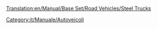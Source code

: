[[Translation:en/Manual/Base Set/Road Vehicles/Steel Trucks]]

{{it/Manuale/Set base/Autoveicoli/StatAutoveicoli|nome     = Autocarro acciaio Balogh
  |img      = en/Manual/Base Set/Road Vehicles/Balogh Steel Truck.png
  |prezzo    = 9.186
  |velocità    = 48
  |annuale   = 842)
  |ideato = 1935
  |vita     = 15
  |capacità = 15 t di acciaio
}}
{{it/Manuale/Set base/Autoveicoli/StatAutoveicoli|nome     = Autocarro acciaio Uhl
  |img      = en/Manual/Base Set/Road Vehicles/Uhl Steel Truck.png
  |prezzo    = 11.074 
  |velocità    = 88
  |annuale   = 1.574
  |ideato = 1978
  |vita     = 15
  |capacità = 18 t di acciaio
}}
{{it/Manuale/Set base/Autoveicoli/StatAutoveicoli|nome     = Autocarro acciaio Kelling
  |img      = en/Manual/Base Set/Road Vehicles/Kelling Steel Truck.png
  |prezzo    = 11.894 
  |velocità    = 112
  |annuale   = 2.250
  |ideato = 2007
  |vita     = 15
  |capacità = 20 t di acciaio
}}

[[Category:it/Manuale/Autoveicoli]]